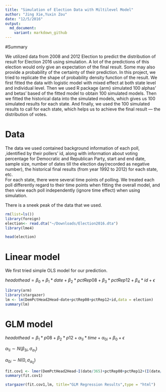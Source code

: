 ```yaml
---
title: "Simulation of Election Data with Miltilevel Model"
author: "Jing Xie,Yuxin Zou"
date: "12/5/2016"
output:
  md_document:
    variant: markdown_github
---
```


#Summary

We utilized data from 2008 and 2012 Election to predict the distribution of result for Election 2016 using simulation. A lot of the predictions of this election would only give an expectation of the final result. Some may also provide a probability of the certainty of their prediction. In this project, we tried to replicate the shape of  probability density function of the result. We first fitted the data with logistic model with mixed effect at both state level and individual level. Then we used R package {arm} simulated 100 alphas’ and betas’ based of the fitted model to obtain 100 simulated models. Then we fitted the historical data into the simulated models, which gives us 100 simulated results for each state. And finally, we used the 100 simulated results to call for each state, which helps us to achieve the final result --- the distribution of votes. 

# Data
The data we used contained background information of each poll, ,identified by their pollers’ id, along with information about voting percentage for Democratic and Republican Party, start and end date, sample size, number of dates till the election day(recorded as negative number), the historical final results (from year 1992 to 2012) for each state, etc.  
For each state, there were several time points of polling. We treated each poll differently regard to their time points when fitting the overall model, and then view each poll independently (ignore time effect) when using simulation.

There is a sneek peak of the data that we used.
```r
rm(list=ls())
library(foreign)
election<- read.dta("~/Downloads/Election2016.dta")
library(lme4)
```

```r
head(election)
```

# Linear  model

We first tried simple OLS model for our prediction. 

$headothead = \beta_0 + \beta_1* date + \beta_2 * pctRep08+\beta_3 * pctRep12+\beta_4 *id + \epsilon$



```r
library(arm)
library(stargazer)
lm <- lm(DemPctHead2Head~date+pctRep08+pctRep12+id,data = election)
summary(lm)
```

# GLM model


$headothead =  \beta_1*p08 + \beta_2*p12 +\alpha_{1i} * time +\alpha_{0i}+ \beta_0+\epsilon$


$\alpha_{1i} \sim  N(\beta_{3i},\sigma_{\alpha_1})$

$\alpha_{0i} \sim N(0,\sigma_{\alpha_0})$

```r
fit.cov1 <- lmer(DemPctHead2Head~I(date/365)+pctRep08+pctRep12+(I(date/365)|id),data=election, subset=date> -250)
summary(fit.cov1)
```

```r
stargazer(fit.cov1,lm, title="GLM Regression Results",type = "html")
```


